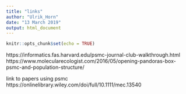 ---
title: "links"
author: "Ulrik_Horn"
date: "13 March 2019"
output: html_document
---

```{r setup, include=FALSE}
knitr::opts_chunk$set(echo = TRUE)
```

https://informatics.fas.harvard.edu/psmc-journal-club-walkthrough.html
https://www.molecularecologist.com/2016/05/opening-pandoras-box-psmc-and-population-structure/

link to papers using psmc
https://onlinelibrary.wiley.com/doi/full/10.1111/mec.13540